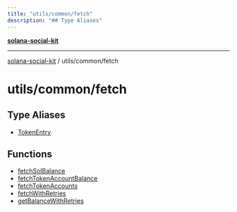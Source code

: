 ```yaml
---
title: "utils/common/fetch"
description: "## Type Aliases"
---
```


[**solana-social-kit**](../../../README.mdx)

***

[solana-social-kit](../../../README.mdx) / utils/common/fetch

# utils/common/fetch

## Type Aliases

- [TokenEntry](type-aliases/TokenEntry.mdx)

## Functions

- [fetchSolBalance](functions/fetchSolBalance.mdx)
- [fetchTokenAccountBalance](functions/fetchTokenAccountBalance.mdx)
- [fetchTokenAccounts](functions/fetchTokenAccounts.mdx)
- [fetchWithRetries](functions/fetchWithRetries.mdx)
- [getBalanceWithRetries](functions/getBalanceWithRetries.mdx)
